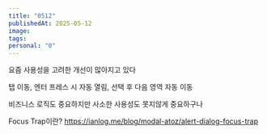 ```yaml
---
title: "0512"
publishedAt: 2025-05-12
image: 
tags: 
personal: "0"
---
```

요즘 사용성을 고려한 개선이 많아지고 있다

탭 이동, 엔터 프레스 시 자동 열림, 선택 후 다음 영역 자동 이동

비즈니스 로직도 중요하지만 사소한 사용성도 못지않게 중요하구나

Focus Trap이란? https://ianlog.me/blog/modal-atoz/alert-dialog-focus-trap
